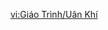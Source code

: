 {{Tutorial
|title    = Miasma
|subtitle = Gameplay Tutorial
|type     = Adventure
|icon     = Icon Tutorial Combat.png
|about    = Miasma
|text1    = Since antiquity, an anomaly known as "miasma" has been endemic to the mountains and rivers of Chenyu Vale. If an ordinary person inadvertently inhales this gas, they will often suffer from headaches and chest pain for days.
|image1   = Tutorial Miasma 1.png
|text2    = Miasma may not be fatal to humans, but long-term exposure to it does affect wild animals and monsters, making them more violent than usual. The more powerful the monster, the more severe the effects.<br>Try defeating the {{Color|help|leader of the monsters}}, before following the trail to the {{Color|help|source of the miasma}} in the area and purifying it with adeptal energy.
|image2   = Tutorial Miasma 2.png
|sort     = 6302
}}

[[vi:Giáo Trình/Uân Khí]]
